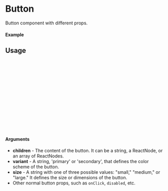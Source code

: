 

<Meta of={ButtonStory} title="Example/Button" />

# Button

Button component with different props.

#### Example

<Canvas of={ButtonStory.Primary} />

## Usage

```ts
import { Button } from "@storyprotocol/storykit";

const Example = () => {
  return (
      <Button
        size="small"
        variant="primary"
        onClick={()=> console.log("Clicked")}
      >
        hello
      </Button>
  );
};

export default Example;
```

#### Arguments

- **children** - The content of the button. It can be a string, a ReactNode, or an array of ReactNodes.
- **variant** - A string, 'primary' or 'secondary', that defines the color scheme of the button.
- **size** - A string with one of three possible values: "small," "medium," or "large." It defines the size or dimensions of the button.
- Other normal button props, such as `onClick`, `disabled`, etc.
